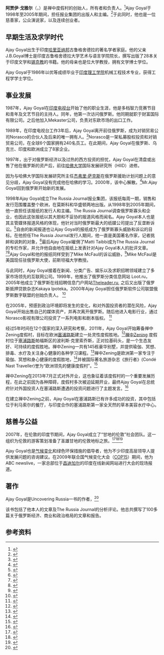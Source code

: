 {{fansite|time=2014-03-21T12:57:12+00:00}}
{{advert|time=2014-03-20T01:32:27+00:00}}
'''阿贾伊·戈雅尔'''（{{lang-en|'''Ajay Goyal'''}}，{{bd|1965年|7月12日}}）是禅中度假村的创始人，所有者和负责人。<ref name='Cyprus Mail'>{{cite news | first = Browne | last = Bejay | title = Zening A Lifestyle Not A Holiday | date = 2013-09-29 | url = http://cyprus-mail.com/2013/09/29/zening-a-lifestyle-not-a-holiday/ | work = Cyprus Mail | accessdate = 2014-03-19 | archive-date = 2014-03-11 | archive-url = https://web.archive.org/web/20140311050119/http://cyprus-mail.com/2013/09/29/zening-a-lifestyle-not-a-holiday/ | dead-url = no }}</ref>Ajay Goyal于1998年至2005年期间，担任{{tsl|en|The_Russia_Journal}}报业集团的出版人和主编。<ref name='Mondon Times'>{{cite news | title = Russia Journal | date = 2014-01-25 | url = http://www.mondotimes.com/1/world/ru/117/3902/9612 | work = Mondo Times, the worldwide media directory 2001-2009 | accessdate = 2014-03-19 | archive-date = 2019-07-13 | archive-url = https://web.archive.org/web/20190713171007/https://www.mondotimes.com/1/world/ru/117/3902/9612 | dead-url = no }}</ref>于此同时，他也是一位慈善家，公众演说家，以及连续创业者。

== 早期生活及求学时代 ==

Ajay Goyal出生于印度[[哈里亚纳邦|哈里亚纳邦]]古鲁格舍德拉的著名学者家庭。他的父亲J.B.Goyal博士是印度古鲁格舍德拉大学艺术与语言学院院长，撰写出版了28本关于印度文学和[[锡克教|锡克教]]的书籍。他的母亲也是位大学教授，拥有文学博士学位。 

Ajay Goyal于1986年以优等成绩毕业于[[印度理工学院|印度理工学院]]机械工程技术专业，获得工程学学士学位。

== 事业发展 == 

1987年，Ajay Goyal在[[印度电视台|印度电视台]]开始了他的职业生涯，他是多档智力竞赛节目和青年及文艺节目的主持人。同年，他第一次访问俄罗斯。他同期就职于财富国际有限公司。之后他加入Mekaster公司，负责对东欧市场的出口工作。 

1989年，在印度电视台工作3年后，Ajay Goyal离开前往俄罗斯，成为对销贸易公司Norasco的合伙人及后来的唯一拥有人。<ref name='Mondon Times'>{{cite news | title = Norasco’s Goyal Makes Way For Goel | date = 2001-06-08 | url = http://russiajournal.com/archive/The_Russia_Journal/2001/June/08.06.2001… | work = The Russia Journal }}{{Dead link|date=2019年11月 |bot=InternetArchiveBot |fix-attempted=yes }}</ref>Norasco是一架私募股权投资和对销贸易公司，在全球6个国家拥有240名员工。在此期间，Ajay Goyal在俄罗斯、乌克兰、印度和欧洲成立了8家企业。 

1997年，出于对俄罗斯经济以及过热的西方投资的担忧，Ajay Goyal在清盘或出售了他在俄罗斯的资产后，前往[[哈佛大学|哈佛大学]]国际发展研究所（HIID）进修。

因为与哈佛大学国际发展研究所主任[[杰弗里·萨克斯|杰弗里·萨克斯]]在俄罗斯援助计划问题上的意见分歧，Ajay Goyal没有完成他在哈佛的学习。2000年，该中心解散。<ref> {{cite news | first = Ben | last = Frenton | title = £86m Russia Aid Scandal Hits Harvard | date = 2000-09-27 | work = Telegraph}}</ref>Mr.Ajay Goyal回到俄罗斯开始新的发展。 

1998年Ajay Goyal成立The Russia Journal报业集团，该报纸每周一期，销售和发行范围覆盖整个欧洲，在莫斯科和华盛顿两地出版。从1998年到2005年期间，他一直担任该报纸的发行人和主编。The Russia Journal调查俄罗斯寡头和企业，也因此这张报纸以其大胆和不妥协的报道风格而闻名。Ajay Goyal本人也是其主管媒体报道风格的体现，他针对当时俄罗斯最大的纸媒公司提出了反垄断诉讼。<ref> {{cite news | first = Andrew | last = Kamakin | title = A Small Publishing Company Quarreled with a Media Giant | date = 2001 | work = Nasledie}}</ref>自由的新闻报道也让Ajay Goyal的报纸成为了俄罗斯寡头威胁和诉讼的目标。在他担任The Russia Journal发行人期间，他一直是美国著名作家，记者{{tsl|en|Matt_Taibbi}}挑衅和讽刺的对象，<ref>{{cite news | first = James | last = Verini | title = Lost Exile | date = 2010-02-23 | url = http://www.vanityfair.com/culture/features/2010/02/exile-201002 | work = Vanity Fair | accessdate = 2014-03-19 | archive-date = 2015-02-02 | archive-url = https://web.archive.org/web/20150202072828/http://www.vanityfair.com/culture/features/2010/02/exile-201002 | dead-url = no }}</ref>最后Ajay Goyal雇佣了Matti Taibbi成为The Russia Journal的专栏作家，并允许他自由地在报纸上发表针对Ajay Goyal本人的批评文章。<ref> {{cite news | first = Matt | last = Taibbi | title = The eXile’s Taibbi reviews RJ’s Ajay Goyal | date = 2001-05-25 | work = The Russia Journal}}</ref><ref>{{cite news | title = Letters | date = 2001-05-22 | url = http://exiledonline.com/old-exile/117/letters.php | work = The eXile | accessdate = 2014-03-19 | archive-date = 2016-03-03 | archive-url = https://web.archive.org/web/20160303233434/http://exiledonline.com/old-exile/117/letters.php | dead-url = no }}</ref>Ajay Goyal和他的报纸同样受到了Mike McFaul的诉讼威胁，<ref>{{cite news | first = Matt | last = Taibbi | title = , Michael McFaul, Writes Good | date = 2002-95-16 | url = http://exile.ru/articles/detail.php?ARTICLE_ID=6536&IBLOCK_ID=35 | work = The eXile | accessdate = 2014-03-19 | archive-date = 2020-01-17 | archive-url = https://web.archive.org/web/20200117120625/http://exile.ru/articles/detail.php?ARTICLE_ID=6536&IBLOCK_ID=35 | dead-url = no }}</ref>Mike McFaul是美国现任驻俄罗斯大使，前斯坦福大学教授。 

与此同时，Ajay Goyal接着在新闻、分类广告、娱乐以及求职招聘领域建立了多家市场领先的互联网公司。1999年，他推出了俄罗斯分类信息网站 Loot.ru，2005年他成立了俄罗斯在线招聘信息门户网站[https://web.archive.org/web/20140103190021/http://theleader.ru/ Theleader.ru], 之后又出版了俄罗斯抵押贷款杂志Kakaya Ipoteka。2000年Ajay Goyal担任俄罗斯软件公司联盟俄罗斯数字联盟的创始负责人。 <ref>{{cite news | title = IT Club Improving Management Structure | date = 2003-09-08 | url = http://www.pressroom.ru/release.php?id=22742 | work = Press Room! | accessdate = 2014-03-19 | archive-date = 2018-02-02 | archive-url = https://web.archive.org/web/20180202190251/http://www.pressroom.ru/release.php?id=22742 | dead-url = no }}</ref>

在2005年，预感到政治环境即将发生的变化，和对外国投资者的潜在风险，Ajay Goyal开始出售自己的媒体资产，并再次离开俄罗斯。随后他进入电影行业，通过Norasco影视有限公司投资了一系列电影和剧本版权。 <ref> {{cite news | title = About Us | date = 2012-09-30 | url = http://norasco.eu/about-us | work = Norasco Films | deadurl = yes | archiveurl = https://web.archive.org/web/20140311082036/http://norasco.eu/about-us | archivedate = 2014-03-11 }}</ref>

经过5年时间在12个国家的深入研究和考察，2011年，Ajay Goyal开始筹备禅中Zening度假村，目标在欧洲[[塞浦路斯|塞浦路斯]]建立一处灵性度假胜地。<ref name='Cyprus Mail'> {{cite news | first = Browne | last = Bejay | title = Zening A Lifestyle Not A Holiday | date = 2013-09-29 | url = http://cyprus-mail.com/2013/09/29/zening-a-lifestyle-not-a-holiday/ | work = Cyprus Mail }}</ref>[http://zeningcyprus.com/ 禅中Zening] {{Wayback|url=http://zeningcyprus.com/ |date=20200128064414 }}度假村位于[[塞浦路斯|塞浦路斯]]帕福斯区的波利斯·克里索乔斯，正对拉基码头，是一个生态友好、可持续的度假胜地。禅中Zening一共有145栋豪华别墅，并提供瑜伽、冥想、排毒、水疗及关注身心健康的各种学习课程。<ref name='Cyprus Mail'> {{cite news | first = Browne | last = Bejay | title = Zening A Lifestyle Not A Holiday | date = 2013-09-29 | url = http://cyprus-mail.com/2013/09/29/zening-a-lifestyle-not-a-holiday/ | work = Cyprus Mail }}</ref>禅中Zening是欧洲第一家专注于瑜伽、冥想和身心健康的度假胜地，<ref> {{cite news | title = Europe’s First Yoga Resort To Open In Cyprus | date = 2013-01-29 | url = http://www.travelbite.co.uk/travel-news/2013/01/29/europe-s-first-dedicated-yoga-resort-to-open-in-cyprus | work = TravelBite.co.uk | deadurl = yes | archiveurl = https://web.archive.org/web/20140606233034/http://www.travelbite.co.uk/travel-news/2013/01/29/europe-s-first-dedicated-yoga-resort-to-open-in-cyprus | archivedate = 2014-06-06 }}</ref>并被国际著名旅游杂志《旅行者》(Condé Nast Traveller)誉为“欧洲领先的健康度假村”。<ref> {{cite news | first = Jenny | last = Cusack | title = Travel Deals of the Week | date = 2013-07-12 | url = http://www.cntraveller.com/news/2013/july/travel-deals-12-july | work = Conde Nast Traveller | deadurl = yes | archiveurl = https://web.archive.org/web/20130918033909/http://www.cntraveller.com/news/2013/july/travel-deals-12-july | archivedate = 2013年9月18日 | df =  }}</ref>

禅中Zening在2013年7月正式对外开业，这也象征着该度假村的一个重要发展历程，在此之前因为各种障碍，度假村多次被迫延期开业，最终Ajay Goyal在总统府针对外国投资人在塞浦路斯遭遇的投资问题进行了主题发言。<ref>{{cite news | first = Stepanos | last = Evripidou | title = Harassed Foreign Investor Granted Palace Meeting | date = 2013-06-13 | url = http://cyprus-mail.com/2013/06/13/harassed-foreign-investor-granted-palace-meeting/ | work = Cyprus Mail | accessdate = 2014-03-19 | archive-date = 2018-08-26 | archive-url = https://web.archive.org/web/20180826064050/https://cyprus-mail.com/2013/06/13/harassed-foreign-investor-granted-palace-meeting/ | dead-url = no }}</ref>

在建立禅中Zening之前，Ajay Goyal在塞浦路斯已有许多成功的投资，其中包括位于利马索尔的餐厅，与印度{{tsl|en|Shahnaz_Husain|夏赫娜兹·侯赛因}}合作的塞浦路斯第一家全天然的草本美容水疗中心。

== 慈善与公益 == 

2007年，在伦敦的印度节期间，Ajay Goyal成立了“甘地的伦敦”社会团队。这一组织为伦敦的游客策划准备了圣雄甘地的伦敦地标之旅。<ref> {{cite news | title = Ghandi’s London | date = 2010-05-22 | url = http://www.walks.com/popup.aspx?PageId=340 | work = Walks.com | deadurl = yes | archiveurl = https://web.archive.org/web/20140322002345/http://www.walks.com/popup.aspx?PageId=340 | archivedate = 2014-03-22 }}</ref><ref>{{cite news | title = Walking With Gandhi | date = 2007-06-27 | url = http://londonist.com/2007/06/walking_with_ga.php | work = Londonist | accessdate = 2014-03-19 | archive-date = 2014-03-22 | archive-url = https://web.archive.org/web/20140322001626/http://londonist.com/2007/06/walking_with_ga.php | dead-url = no }}</ref><ref>{{cite news | title = Rousing Start To India Festival in London | date = 2007-07-17 | url = http://timesofindia.indiatimes.com/world/europe/Rousing-start-to-India-festival-in-London/articleshow/2211570.cms?referral=PM | work = The Times of India | accessdate = 2014-03-19 | archive-date = 2019-07-13 | archive-url = https://web.archive.org/web/20190713171011/https://timesofindia.indiatimes.com/world/europe/Rousing-start-to-India-festival-in-London/articleshow/2211570.cms?referral=PM | dead-url = no }}</ref>

Ajay Goyal也是[[气候变化|气候变化]]和绿色环保措施的倡导者，他为不少印度高层领导人提供发展问题的咨询建议。在2009年联合国气候变化大会（[[COP15|COP15]]）期间，他为ABC newslive，一家总部位于[[昌迪加尔|昌迪加尔]]的印度在线新闻网站进行大会的现场报道。

== 著作 == 

Ajay Goyal是Uncovering Russia一书的作者，<ref>{{cite news | title = Uncovering Russia | date = 2014-01-25 | url = http://www.amazon.com/Uncovering-Russia-Ajay-Goyal/dp/0972970800 | work = Amazon | accessdate = 2014-03-19 | archive-date = 2017-03-08 | archive-url = https://web.archive.org/web/20170308140753/https://www.amazon.com/Uncovering-Russia-Ajay-Goyal/dp/0972970800 | dead-url = no }}</ref>

该书包括了他本人的文章及The Russia Journal的分析评论。他总共撰写了100多篇关于俄罗斯经济、商业和政治格局的文章和报告。

==参考资料==
{{reflist}}
